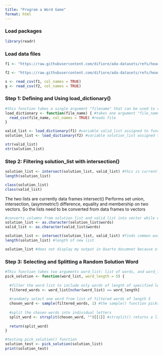 ```yaml
---
title: "Program a Word Game"
format: html
---
```

### Load packages
```r
library(readr)
```

### Load data files

```r
f1 <- "https://raw.githubusercontent.com/difiore/ada-datasets/refs/heads/main/collins-scrabble-words-2019.txt"

f2 <- "https://raw.githubusercontent.com/difiore/ada-datasets/refs/heads/main/google-10000-english-usa-no-swears.txt"
```

```R
s <- read_csv(f1, col_names = TRUE)
g <- read_csv(f2, col_names = TRUE)
```
### Step 1: Defining and Using load_dictionary()
```r
#this function takes a single argument "filename" that can be used to read either data files s or g.
load_dictionary <- function(file_name) { #takes one argument "file_name"
  read_csv(file_name, col_names = TRUE) #reads file
}
```

```r
valid_list <- load_dictionary(f1) #variable valid_list assigned to function that reads in f1
solution_list <- load_dictionary(f2) #variable solution_list assigned to function that reads in f2
```

```R
str(valid_list)
str(solution_list)
```

### Step 2: Filtering solution_list with intersection()
```R
solution_list <- intersect(solution_list, valid_list) #this is currently not working, my solution list comes up as 0
length(solution_list)
```
```r
class(solution_list)
class(valid_list)
```
 
The two lists are currently data frames intersect() Performs set union, intersection, (asymmetric!) difference, equality and membership on two vectors. So the lists need to be converted from data frames to vectors

```r
#converts columns from solution_list and valid_list into vector while extracting column name words
solution_list <- as.character(solution_list$words) 
valid_list <- as.character(valid_list$words) 
```

```r
solution_list <- intersect(solution_list, valid_list) #finds common words between both lists and intersects them into new list as a vector
length(solution_list) #length of new list
```

```R
solution_list #does not display my output in Quarto documnet because of length, but used to check what my list looks like
```
### Step 3: Selecting and Splitting a Random Solution Word
```r
#This function takes two arguments word_list: list of words, and word_length: the length of words we want
pick_solution <- function(word_list, word_length = 5) {
  
  #filter the word list to include only words of length of specified length, in this case 5
  filtered_words <- word_list[nchar(word_list) == word_length]
  
  #randomly select one word from list of filtered words of length 5
  chosen_word <- sample(filtered_words, 1) #the sample() function picks one random word
  
  #split the chosen words into individual letters
  split_word <- strsplit(chosen_word, "")[[1]] #strsplit() returns a list, so we extract the first element
  
  return(split_word)
}
```

```r
#testing pick_solution() function
solution_test <- pick_solution(solution_list)
print(solution_test)
```